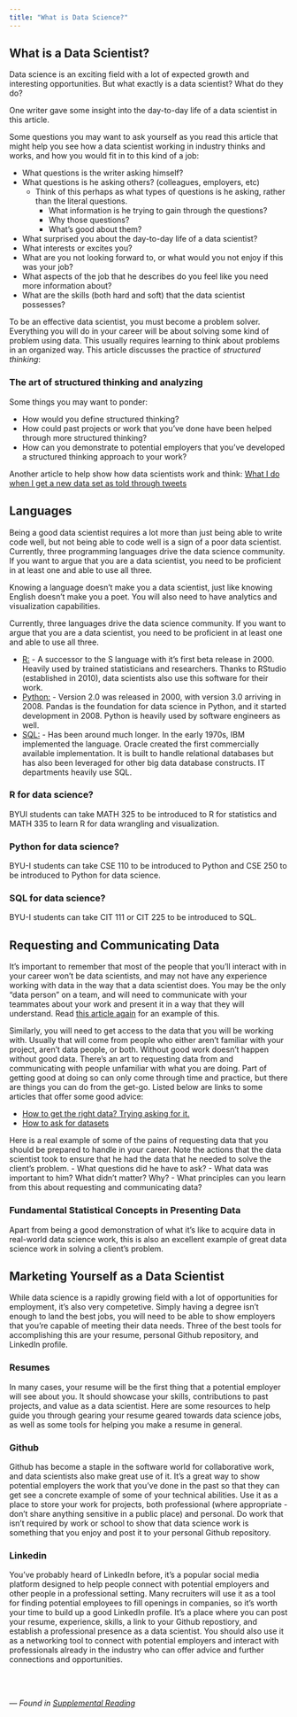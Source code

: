 ```yaml
---
title: "What is Data Science?"
---
```


## What is a Data Scientist?

Data science is an exciting field with a lot of expected growth and interesting opportunities. But what exactly is a data scientist? What do they do?

One writer gave some insight into the day-to-day life of a data scientist in this article.

Some questions you may want to ask yourself as you read this article that might help you see how a data scientist working in industry thinks and works, and how you would fit in to this kind of a job:

* What questions is the writer asking himself?
* What questions is he asking others? (colleagues, employers, etc)
  + Think of this perhaps as what types of questions is he asking, rather than the literal questions. 
    - What information is he trying to gain through the questions? 
    - Why those questions? 
    - What’s good about them?
* What surprised you about the day-to-day life of a data scientist?
* What interests or excites you?
* What are you not looking forward to, or what would you not enjoy if this was your job?
* What aspects of the job that he describes do you feel like you need more information about?
* What are the skills (both hard and soft) that the data scientist possesses?

To be an effective data scientist, you must become a problem solver. Everything you will do in your career will be about solving some kind of problem using data. This usually requires learning to think about problems in an organized way. This article discusses the practice of *structured thinking*:

### The art of structured thinking and analyzing

Some things you may want to ponder:

* How would you define structured thinking?
* How could past projects or work that you’ve done have been helped through more structured thinking?
* How can you demonstrate to potential employers that you’ve developed a structured thinking approach to your work?

Another article to help show how data scientists work and think: [What I do when I get a new data set as told through tweets](https://simplystatistics.org/2014/06/13/what-i-do-when-i-get-a-new-data-set-as-told-through-tweets/)

## Languages

Being a good data scientist requires a lot more than just being able to write code well, but not being able to code well is a sign of a poor data scientist. Currently, three programming languages drive the data science community. If you want to argue that you are a data scientist, you need to be proficient in at least one and able to use all three.

Knowing a language doesn’t make you a data scientist, just like knowing English doesn’t make you a poet. You will also need to have analytics and visualization capabilities.

Currently, three languages drive the data science community. If you want to argue that you are a data scientist, you need to be proficient in at least one and able to use all three.

* [R:](https://www.r-project.org/) - A successor to the S language with it’s first beta release in 2000. Heavily used by trained statisticians and researchers. Thanks to RStudio (established in 2010), data scientists also use this software for their work. 
* [Python:](https://www.python.org/) - Version 2.0 was released in 2000, with version 3.0 arriving in 2008. Pandas is the foundation for data science in Python, and it started development in 2008. Python is heavily used by software engineers as well.
* [SQL:](https://www.mysql.com/) - Has been around much longer. In the early 1970s, IBM implemented the language. Oracle created the first commercially available implementation. It is built to handle relational databases but has also been leveraged for other big data database constructs. IT departments heavily use SQL. 

### R for data science?

BYUI students can take MATH 325 to be introduced to R for statistics and MATH 335 to learn R for data wrangling and visualization.

### Python for data science?

BYU-I students can take CSE 110 to be introduced to Python and CSE 250 to be introduced to Python for data science.

### SQL for data science?

BYU-I students can take CIT 111 or CIT 225 to be introduced to SQL.

## Requesting and Communicating Data

It’s important to remember that most of the people that you’ll interact with in your career won’t be data scientists, and may not have any experience working with data in the way that a data scientist does. You may be the only “data person” on a team, and will need to communicate with your teammates about your work and present it in a way that they will understand. Read [this article again](https://medium.springboard.com/the-data-science-process-the-complete-laymans-guide-to-what-a-data-scientist-actually-does-ca3e166b7c67) for an example of this.

Similarly, you will need to get access to the data that you will be working with. Usually that will come from people who either aren’t familiar with your project, aren’t data people, or both. Without good work doesn’t happen without good data. There’s an art to requesting data from and communicating with people unfamiliar with what you are doing. Part of getting good at doing so can only come through time and practice, but there are things you can do from the get-go. Listed below are links to some articles that offer some good advice:

* [How to get the right data? Trying asking for it.](https://towardsdatascience.com/how-to-get-the-right-data-why-not-ask-for-it-d26ced1bbd46)
* [How to ask for datasets](https://medium.com/@ckreibich/how-to-ask-for-datasets-d5ef791cb38c)

Here is a real example of some of the pains of requesting data that you should be prepared to handle in your career. Note the actions that the data scientist took to ensure that he had the data that he needed to solve the client’s problem. - What questions did he have to ask? - What data was important to him? What didn’t matter? Why? - What principles can you learn from this about requesting and communicating data?

### Fundamental Statistical Concepts in Presenting Data

Apart from being a good demonstration of what it’s like to acquire data in real-world data science work, this is also an excellent example of great data science work in solving a client’s problem.

## Marketing Yourself as a Data Scientist

While data science is a rapidly growing field with a lot of opportunities for employment, it’s also very competetive. Simply having a degree isn’t enough to land the best jobs, you will need to be able to show employers that you’re capable of meeting their data needs. Three of the best tools for accomplishing this are your resume, personal Github repository, and LinkedIn profile.

### Resumes

In many cases, your resume will be the first thing that a potential employer will see about you. It should showcase your skills, contributions to past projects, and value as a data scientist. Here are some resources to help guide you through gearing your resume geared towards data science jobs, as well as some tools for helping you make a resume in general.

### Github

Github has become a staple in the software world for collaborative work, and data scientists also make great use of it. It’s a great way to show potential employers the work that you’ve done in the past so that they can get see a concrete example of some of your technical abilities. Use it as a place to store your work for projects, both professional (where appropriate - don’t share anything sensitive in a public place) and personal. Do work that isn’t required by work or school to show that data science work is something that you enjoy and post it to your personal Github repository.

### Linkedin

You’ve probably heard of LinkedIn before, it’s a popular social media platform designed to help people connect with potential employers and other people in a professional setting. Many recruiters will use it as a tool for finding potential employees to fill openings in companies, so it’s worth your time to build up a good LinkedIn profile. It’s a place where you can post your resume, experience, skills, a link to your Github repostiory, and establish a professional presence as a data scientist. You should also use it as a networking tool to connect with potential employers and interact with professionals already in the industry who can offer advice and further connections and opportunities.

<br> <br> 

*--- Found in [Supplemental Reading](https://byuistats.github.io/BYUI_CSE150_StatBook/what-is-data-science.html)*
